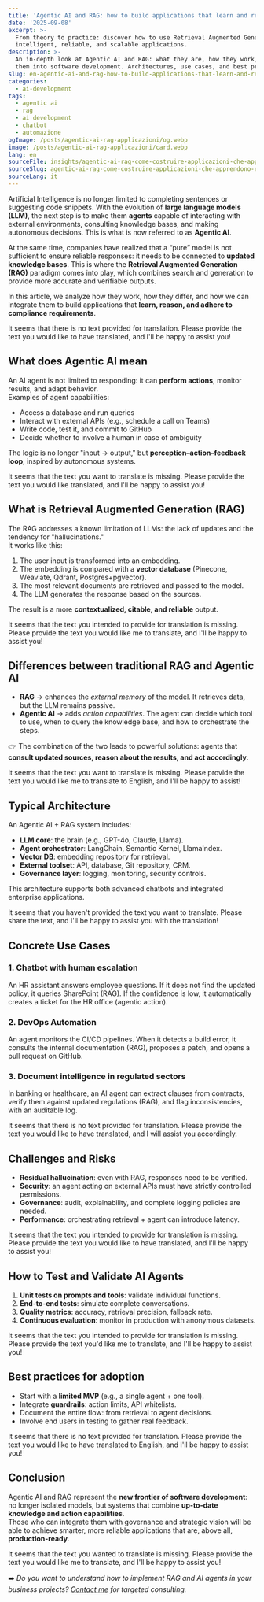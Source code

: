```yaml
---
title: 'Agentic AI and RAG: how to build applications that learn and reason'
date: '2025-09-08'
excerpt: >-
  From theory to practice: discover how to use Retrieval Augmented Generation and AI agents to develop truly
  intelligent, reliable, and scalable applications.
description: >-
  An in-depth look at Agentic AI and RAG: what they are, how they work, what the differences are, and how to integrate
  them into software development. Architectures, use cases, and best practices for AI applications in production.
slug: en-agentic-ai-and-rag-how-to-build-applications-that-learn-and-reason
categories:
  - ai-development
tags:
  - agentic ai
  - rag
  - ai development
  - chatbot
  - automazione
ogImage: /posts/agentic-ai-rag-applicazioni/og.webp
image: /posts/agentic-ai-rag-applicazioni/card.webp
lang: en
sourceFile: insights/agentic-ai-rag-come-costruire-applicazioni-che-apprendono-e-ragionano.mdx
sourceSlug: agentic-ai-rag-come-costruire-applicazioni-che-apprendono-e-ragionano
sourceLang: it
---
```


Artificial Intelligence is no longer limited to completing sentences or suggesting code snippets. With the evolution of **large language models (LLM)**, the next step is to make them **agents** capable of interacting with external environments, consulting knowledge bases, and making autonomous decisions. This is what is now referred to as **Agentic AI**.

At the same time, companies have realized that a “pure” model is not sufficient to ensure reliable responses: it needs to be connected to **updated knowledge bases**. This is where the **Retrieval Augmented Generation (RAG)** paradigm comes into play, which combines search and generation to provide more accurate and verifiable outputs.

In this article, we analyze how they work, how they differ, and how we can integrate them to build applications that **learn, reason, and adhere to compliance requirements**.

It seems that there is no text provided for translation. Please provide the text you would like to have translated, and I'll be happy to assist you!

## What does Agentic AI mean

An AI agent is not limited to responding: it can **perform actions**, monitor results, and adapt behavior.  
Examples of agent capabilities:
- Access a database and run queries  
- Interact with external APIs (e.g., schedule a call on Teams)  
- Write code, test it, and commit to GitHub  
- Decide whether to involve a human in case of ambiguity

The logic is no longer "input → output," but **perception–action–feedback loop**, inspired by autonomous systems.

It seems that the text you want to translate is missing. Please provide the text you would like translated, and I'll be happy to assist you!

## What is Retrieval Augmented Generation (RAG)

The RAG addresses a known limitation of LLMs: the lack of updates and the tendency for "hallucinations."  
It works like this:  
1. The user input is transformed into an embedding.  
2. The embedding is compared with a **vector database** (Pinecone, Weaviate, Qdrant, Postgres+pgvector).  
3. The most relevant documents are retrieved and passed to the model.  
4. The LLM generates the response based on the sources.

The result is a more **contextualized, citable, and reliable** output.

It seems that the text you intended to provide for translation is missing. Please provide the text you would like me to translate, and I'll be happy to assist you!

## Differences between traditional RAG and Agentic AI

- **RAG** → enhances the *external memory* of the model. It retrieves data, but the LLM remains passive.  
- **Agentic AI** → adds *action capabilities*. The agent can decide which tool to use, when to query the knowledge base, and how to orchestrate the steps.

👉 The combination of the two leads to powerful solutions: agents that **consult updated sources, reason about the results, and act accordingly**.

It seems that the text you want to translate is missing. Please provide the text you would like me to translate to English, and I'll be happy to assist!

## Typical Architecture

An Agentic AI + RAG system includes:

- **LLM core**: the brain (e.g., GPT-4o, Claude, Llama).  
- **Agent orchestrator**: LangChain, Semantic Kernel, LlamaIndex.  
- **Vector DB**: embedding repository for retrieval.  
- **External toolset**: API, database, Git repository, CRM.  
- **Governance layer**: logging, monitoring, security controls.

This architecture supports both advanced chatbots and integrated enterprise applications.

It seems that you haven't provided the text you want to translate. Please share the text, and I'll be happy to assist you with the translation!

## Concrete Use Cases

### 1. Chatbot with human escalation
An HR assistant answers employee questions. If it does not find the updated policy, it queries SharePoint (RAG). If the confidence is low, it automatically creates a ticket for the HR office (agentic action).

### 2. DevOps Automation
An agent monitors the CI/CD pipelines. When it detects a build error, it consults the internal documentation (RAG), proposes a patch, and opens a pull request on GitHub.

### 3. Document intelligence in regulated sectors
In banking or healthcare, an AI agent can extract clauses from contracts, verify them against updated regulations (RAG), and flag inconsistencies, with an auditable log.

It seems that there is no text provided for translation. Please provide the text you would like to have translated, and I will assist you accordingly.

## Challenges and Risks

- **Residual hallucination**: even with RAG, responses need to be verified.  
- **Security**: an agent acting on external APIs must have strictly controlled permissions.  
- **Governance**: audit, explainability, and complete logging policies are needed.  
- **Performance**: orchestrating retrieval + agent can introduce latency.

It seems that the text you intended to provide for translation is missing. Please provide the text you would like to have translated, and I'll be happy to assist you!

## How to Test and Validate AI Agents

1. **Unit tests on prompts and tools**: validate individual functions.  
2. **End-to-end tests**: simulate complete conversations.  
3. **Quality metrics**: accuracy, retrieval precision, fallback rate.  
4. **Continuous evaluation**: monitor in production with anonymous datasets.

It seems that the text you intended to provide for translation is missing. Please provide the text you'd like me to translate, and I'll be happy to assist you!

## Best practices for adoption

- Start with a **limited MVP** (e.g., a single agent + one tool).  
- Integrate **guardrails**: action limits, API whitelists.  
- Document the entire flow: from retrieval to agent decisions.  
- Involve end users in testing to gather real feedback.

It seems that there is no text provided for translation. Please provide the text you would like to have translated to English, and I'll be happy to assist you!

## Conclusion

Agentic AI and RAG represent the **new frontier of software development**: no longer isolated models, but systems that combine **up-to-date knowledge and action capabilities**.  
Those who can integrate them with governance and strategic vision will be able to achieve smarter, more reliable applications that are, above all, **production-ready**.

It seems that the text you wanted to translate is missing. Please provide the text you would like me to translate, and I'll be happy to assist you!

➡️ *Do you want to understand how to implement RAG and AI agents in your business projects? [Contact me](/contact) for targeted consulting.*